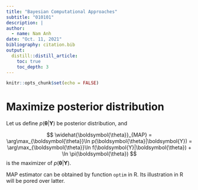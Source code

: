 ```yaml
---
title: "Bayesian Computational Approaches"
subtitle: "010101"
description: |
author:
  - name: Nam Anh
date: "Oct. 11, 2021"
bibliography: citation.bib
output:
  distill::distill_article:
    toc: true
    toc_depth: 3
---
```


\newcommand{\v}[1]{\boldsymbol{#1}}
\newcommand{\hat}[1]{\widehat{#1}}
\newcommand{\mm}[1]{\mathbb{#1}}
\newcommand{\bar}[1]{\overline{#1}}

\def\E{\Bbb{E}}
\def\V{\Bbb{V}}
\def\P{\Bbb{P}}
\def\I{{\large\unicode{x1D7D9}}}
\def\indep{\perp\!\!\!\!\perp}
\newcommand{\overeq}[2]{\stackrel{#1}{#2}}
\def\epsilon{\varepsilon} 


```r
knitr::opts_chunk$set(echo = FALSE)
```


# Maximize posterior distribution

Let us define $p(\v{\theta}|\v{Y})$ be posterior distribution, and 

$$
\hat{\v{\theta}}_{MAP} = \arg\max_{\v\theta}\ln p(\v{\theta}|\v{Y}) = \arg\max_{\v\theta}\ln f(\v{Y}|\v{\theta}) + \ln \pi(\v\theta)
$$
is the maximizer of $p(\v{\theta}|\v{Y})$. 

MAP estimator can be obtained by function `optim` in R. Its illustration in R will be pored over latter. 


